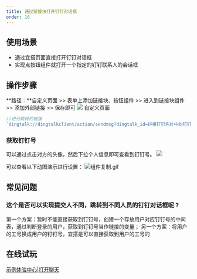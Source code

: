 ```yaml
---
title: 通过链接块打开钉钉对话框
order: 16
---
```


## 使用场景

- 通过宜搭页面直接打开钉钉对话框
- 实现点按钮组件就打开一个指定的钉钉联系人的会话框

## 操作步骤

**路径：**自定义页面 >> 表单上添加链接块、按钮组件 >> 进入到链接块组件 >> 添加外部链接 >> 保存即可
![](https://img.alicdn.com/imgextra/i4/O1CN018PGMYR1N77YKZ3eS1_!!6000000001522-2-tps-1918-865.png_.webp)
自定义页面
```js
//进行跳转的链接
`dingtalk://dingtalkclient/action/sendmsg?dingtalk_id=拼接钉钉名片中的钉钉号`
```

### 获取钉钉号

可以通过点击对方的头像，然后下拉个人信息即可查看到钉钉号。
![](https://img.alicdn.com/imgextra/i2/O1CN01ETMEqH1Ld3wi9H0TP_!!6000000001321-2-tps-418-524.png_.webp)

可以查看以下动图演示进行设置：
![组件复制.gif](https://img.alicdn.com/imgextra/i4/O1CN01VEqyPZ1SU5UmIJow2_!!6000000002249-1-tps-1877-817.gif)


## 常见问题

### 这个是否可以实现提交人不同，跳转到不同人员的钉钉对话框呢 ?

第一个方案：暂时不能直接获取到钉钉号，创建一个存放用户对应钉钉号的中间表，通过判断登录的用户，获取到钉钉号当作链接的变量；
另一个方案：将用户的工号换成用户的钉钉号，宜搭是可以直接获取到用户的工号的

## 在线试玩

[示例体验中心|打开聊天](https://www.aliwork.com/o/coc?tplUuid=TPL_XJVSFKLFOSQ10P5PKO6M&from=developers_subject)
